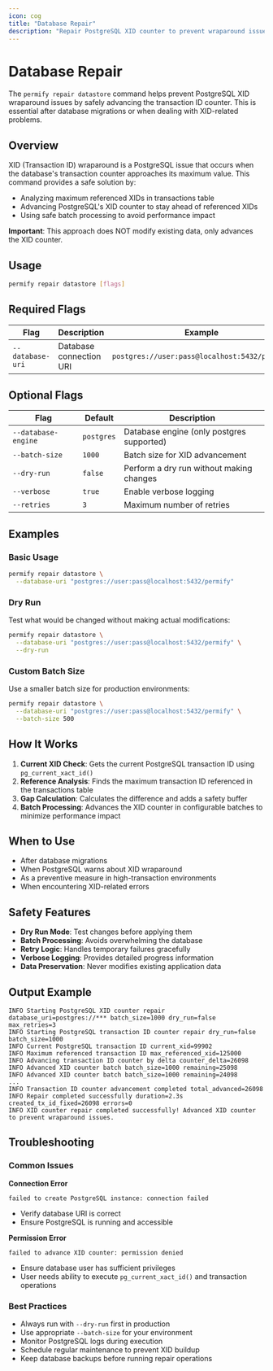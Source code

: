 ```yaml
---
icon: cog
title: "Database Repair"
description: "Repair PostgreSQL XID counter to prevent wraparound issues"
---
```


# Database Repair

The `permify repair datastore` command helps prevent PostgreSQL XID wraparound issues by safely advancing the transaction ID counter. This is essential after database migrations or when dealing with XID-related problems.

## Overview

XID (Transaction ID) wraparound is a PostgreSQL issue that occurs when the database's transaction counter approaches its maximum value. This command provides a safe solution by:

- Analyzing maximum referenced XIDs in transactions table
- Advancing PostgreSQL's XID counter to stay ahead of referenced XIDs
- Using safe batch processing to avoid performance impact

**Important**: This approach does NOT modify existing data, only advances the XID counter.

## Usage

```bash
permify repair datastore [flags]
```

## Required Flags

| Flag | Description | Example |
|------|-------------|---------|
| `--database-uri` | Database connection URI | `postgres://user:pass@localhost:5432/permify` |

## Optional Flags

| Flag | Default | Description |
|------|---------|-------------|
| `--database-engine` | `postgres` | Database engine (only postgres supported) |
| `--batch-size` | `1000` | Batch size for XID advancement |
| `--dry-run` | `false` | Perform a dry run without making changes |
| `--verbose` | `true` | Enable verbose logging |
| `--retries` | `3` | Maximum number of retries |

## Examples

### Basic Usage

```bash
permify repair datastore \
  --database-uri "postgres://user:pass@localhost:5432/permify"
```

### Dry Run

Test what would be changed without making actual modifications:

```bash
permify repair datastore \
  --database-uri "postgres://user:pass@localhost:5432/permify" \
  --dry-run
```

### Custom Batch Size

Use a smaller batch size for production environments:

```bash
permify repair datastore \
  --database-uri "postgres://user:pass@localhost:5432/permify" \
  --batch-size 500
```

## How It Works

1. **Current XID Check**: Gets the current PostgreSQL transaction ID using `pg_current_xact_id()`
2. **Reference Analysis**: Finds the maximum transaction ID referenced in the transactions table
3. **Gap Calculation**: Calculates the difference and adds a safety buffer
4. **Batch Processing**: Advances the XID counter in configurable batches to minimize performance impact

## When to Use

- After database migrations
- When PostgreSQL warns about XID wraparound
- As a preventive measure in high-transaction environments
- When encountering XID-related errors

## Safety Features

- **Dry Run Mode**: Test changes before applying them
- **Batch Processing**: Avoids overwhelming the database
- **Retry Logic**: Handles temporary failures gracefully
- **Verbose Logging**: Provides detailed progress information
- **Data Preservation**: Never modifies existing application data

## Output Example

```
INFO Starting PostgreSQL XID counter repair database_uri=postgres://*** batch_size=1000 dry_run=false max_retries=3
INFO Starting PostgreSQL transaction ID counter repair dry_run=false batch_size=1000
INFO Current PostgreSQL transaction ID current_xid=99902
INFO Maximum referenced transaction ID max_referenced_xid=125000
INFO Advancing transaction ID counter by delta counter_delta=26098
INFO Advanced XID counter batch batch_size=1000 remaining=25098
INFO Advanced XID counter batch batch_size=1000 remaining=24098
...
INFO Transaction ID counter advancement completed total_advanced=26098
INFO Repair completed successfully duration=2.3s created_tx_id_fixed=26098 errors=0
INFO XID counter repair completed successfully! Advanced XID counter to prevent wraparound issues.
```

## Troubleshooting

### Common Issues

**Connection Error**
```
failed to create PostgreSQL instance: connection failed
```
- Verify database URI is correct
- Ensure PostgreSQL is running and accessible

**Permission Error**
```
failed to advance XID counter: permission denied
```
- Ensure database user has sufficient privileges
- User needs ability to execute `pg_current_xact_id()` and transaction operations

### Best Practices

- Always run with `--dry-run` first in production
- Use appropriate `--batch-size` for your environment
- Monitor PostgreSQL logs during execution
- Schedule regular maintenance to prevent XID buildup
- Keep database backups before running repair operations